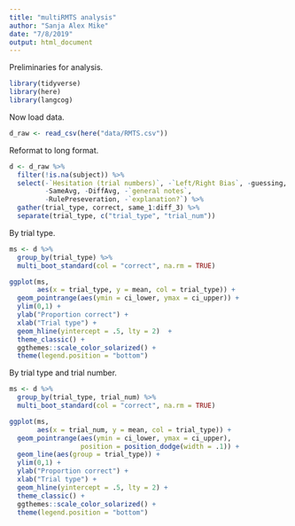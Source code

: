 ```yaml
---
title: "multiRMTS analysis"
author: "Sanja Alex Mike"
date: "7/8/2019"
output: html_document
---
```


Preliminaries for analysis.

```r
library(tidyverse)
library(here)
library(langcog)
```

Now load data. 

```r
d_raw <- read_csv(here("data/RMTS.csv"))
```

Reformat to long format. 

```r
d <- d_raw %>%
  filter(!is.na(subject)) %>%
  select(-`Hesitation (trial numbers)`, -`Left/Right Bias`, -guessing, 
         -SameAvg, -DiffAvg, -`general notes`,
         -RulePreseveration, -`explanation?`) %>%
  gather(trial_type, correct, same_1:diff_3) %>%
  separate(trial_type, c("trial_type", "trial_num"))
```


By trial type.

```r
ms <- d %>%
  group_by(trial_type) %>%
  multi_boot_standard(col = "correct", na.rm = TRUE)

ggplot(ms, 
       aes(x = trial_type, y = mean, col = trial_type)) + 
  geom_pointrange(aes(ymin = ci_lower, ymax = ci_upper)) + 
  ylim(0,1) + 
  ylab("Proportion correct") + 
  xlab("Trial type") + 
  geom_hline(yintercept = .5, lty = 2)  +
  theme_classic() + 
  ggthemes::scale_color_solarized() + 
  theme(legend.position = "bottom")

```

By trial type and trial number.

```r
ms <- d %>%
  group_by(trial_type, trial_num) %>%
  multi_boot_standard(col = "correct", na.rm = TRUE)

ggplot(ms, 
       aes(x = trial_num, y = mean, col = trial_type)) + 
  geom_pointrange(aes(ymin = ci_lower, ymax = ci_upper), 
                  position = position_dodge(width = .1)) + 
  geom_line(aes(group = trial_type)) + 
  ylim(0,1) + 
  ylab("Proportion correct") + 
  xlab("Trial type") + 
  geom_hline(yintercept = .5, lty = 2) +
  theme_classic() + 
  ggthemes::scale_color_solarized() + 
  theme(legend.position = "bottom")

```
